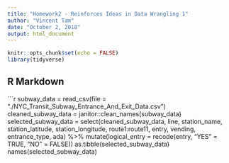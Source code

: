 ```yaml
---
title: "Homework2 - Reinforces Ideas in Data Wrangling 1"
author: "Vincent Tam"
date: "October 2, 2018"
output: html_document
---
```

```r
knitr::opts_chunk$set(echo = FALSE)
library(tidyverse)
```
## R Markdown
```r
subway_data = read_csv(file = "./NYC_Transit_Subway_Entrance_And_Exit_Data.csv")
cleaned_subway_data = janitor::clean_names(subway_data)
selected_subway_data = select(cleaned_subway_data, line, station_name, station_latitude, station_longitude, route1:route11, entry, vending, entrance_type, ada) %>% mutate(logical_entry = recode(entry, "YES" = TRUE, "NO" = FALSE)) 
as.tibble(selected_subway_data)
names(selected_subway_data)
